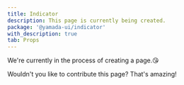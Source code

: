 ```yaml
---
title: Indicator
description: This page is currently being created.
package: '@yamada-ui/indicator'
with_description: true
tab: Props
---
```


We're currently in the process of creating a page.😘

Wouldn't you like to contribute this page? That's amazing!
